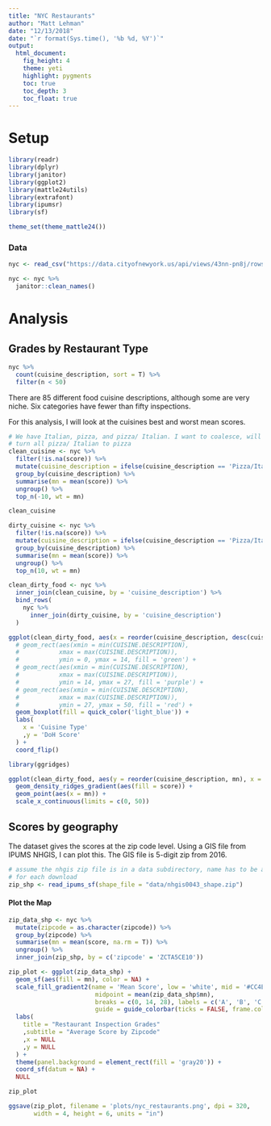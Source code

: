 ```yaml
---
title: "NYC Restaurants"
author: "Matt Lehman"
date: "12/13/2018"
date: "`r format(Sys.time(), '%b %d, %Y')`"
output:
  html_document:
    fig_height: 4
    theme: yeti
    highlight: pygments
    toc: true
    toc_depth: 3
    toc_float: true
---
```

# Setup 

```r
library(readr)
library(dplyr)
library(janitor)
library(ggplot2)
library(mattle24utils)
library(extrafont)
library(ipumsr)
library(sf)
```

```r
theme_set(theme_mattle24())
```


### Data

```r
nyc <- read_csv("https://data.cityofnewyork.us/api/views/43nn-pn8j/rows.csv")

nyc <- nyc %>% 
  janitor::clean_names()
```

# Analysis

## Grades by Restaurant Type

```r
nyc %>% 
  count(cuisine_description, sort = T) %>% 
  filter(n < 50)
```

There are 85 different food cuisine descriptions, although some are very niche. Six categories have fewer than fifty inspections. 

For this analysis, I will look at the cuisines best and worst mean scores.

```r
# We have Italian, pizza, and pizza/ Italian. I want to coalesce, will 
# turn all pizza/ Italian to pizza
clean_cuisine <- nyc %>% 
  filter(!is.na(score)) %>% 
  mutate(cuisine_description = ifelse(cuisine_description == 'Pizza/Italian', 'Pizza', cuisine_description)) %>% 
  group_by(cuisine_description) %>% 
  summarise(mn = mean(score)) %>% 
  ungroup() %>% 
  top_n(-10, wt = mn) 

clean_cuisine

dirty_cuisine <- nyc %>% 
  filter(!is.na(score)) %>% 
  mutate(cuisine_description = ifelse(cuisine_description == 'Pizza/Italian', 'Pizza', cuisine_description)) %>% 
  group_by(cuisine_description) %>% 
  summarise(mn = mean(score)) %>% 
  ungroup() %>% 
  top_n(10, wt = mn) 

clean_dirty_food <- nyc %>% 
  inner_join(clean_cuisine, by = 'cuisine_description') %>% 
  bind_rows(
    nyc %>% 
      inner_join(dirty_cuisine, by = 'cuisine_description')
  )
```

```r
ggplot(clean_dirty_food, aes(x = reorder(cuisine_description, desc(cuisine_description)), y = score)) + 
  # geom_rect(aes(xmin = min(CUISINE.DESCRIPTION),
  #           xmax = max(CUISINE.DESCRIPTION)),
  #           ymin = 0, ymax = 14, fill = 'green') +
  # geom_rect(aes(xmin = min(CUISINE.DESCRIPTION),
  #           xmax = max(CUISINE.DESCRIPTION)),
  #           ymin = 14, ymax = 27, fill = 'purple') +
  # geom_rect(aes(xmin = min(CUISINE.DESCRIPTION),
  #           xmax = max(CUISINE.DESCRIPTION)),
  #           ymin = 27, ymax = 50, fill = 'red') +
  geom_boxplot(fill = quick_color('light_blue')) +
  labs(
    x = 'Cuisine Type'
    ,y = 'DoH Score'
  ) +
  coord_flip()
```

```r
library(ggridges)

ggplot(clean_dirty_food, aes(y = reorder(cuisine_description, mn), x = score)) + 
  geom_density_ridges_gradient(aes(fill = score)) +
  geom_point(aes(x = mn)) +
  scale_x_continuous(limits = c(0, 50))
```

## Scores by geography

The dataset gives the scores at the zip code level. Using a GIS file from
IPUMS NHGIS, I can plot this. The GIS file is 5-digit zip from 2016. 

```r
# assume the nhgis zip file is in a data subdirectory, name has to be adjusted 
# for each download
zip_shp <- read_ipums_sf(shape_file = "data/nhgis0043_shape.zip")
```

#### Plot the Map

```r
zip_data_shp <- nyc %>% 
  mutate(zipcode = as.character(zipcode)) %>% 
  group_by(zipcode) %>% 
  summarise(mn = mean(score, na.rm = T)) %>% 
  ungroup() %>% 
  inner_join(zip_shp, by = c('zipcode' = 'ZCTA5CE10'))

zip_plot <- ggplot(zip_data_shp) +
  geom_sf(aes(fill = mn), color = NA) +
  scale_fill_gradient2(name = 'Mean Score', low = 'white', mid = '#CC4E4E', high = '#8B2323', 
                        midpoint = mean(zip_data_shp$mn),
                        breaks = c(0, 14, 28), labels = c('A', 'B', 'C'), limits = c(0, 29), 
                        guide = guide_colorbar(ticks = FALSE, frame.colour = 'gray20')) +
  labs(
    title = "Restaurant Inspection Grades"
    ,subtitle = "Average Score by Zipcode"
    ,x = NULL
    ,y = NULL
  ) +
  theme(panel.background = element_rect(fill = 'gray20')) +
  coord_sf(datum = NA) +
  NULL

zip_plot
```

```r
ggsave(zip_plot, filename = 'plots/nyc_restaurants.png', dpi = 320,
       width = 4, height = 6, units = "in")
```


